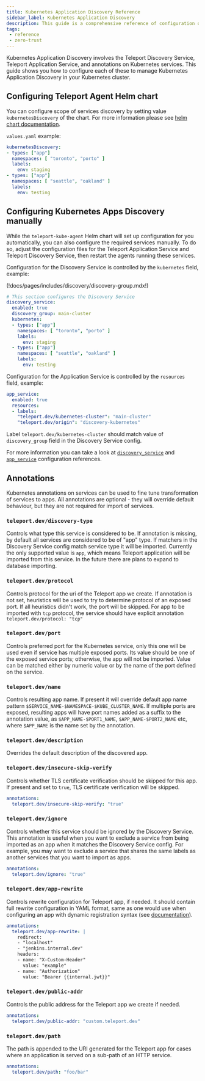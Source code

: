 ```yaml
---
title: Kubernetes Application Discovery Reference
sidebar_label: Kubernetes Application Discovery
description: This guide is a comprehensive reference of configuration options for automatically enrolling Kubernetes applications with Teleport.
tags:
 - reference
 - zero-trust
---
```


Kubernetes Application Discovery involves the Teleport Discovery Service,
Teleport Application Service, and annotations on Kubernetes services. This guide
shows you how to configure each of these to manage Kubernetes Application
Discovery in your Kubernetes cluster.

## Configuring Teleport Agent Helm chart

You can configure scope of services discovery by setting value `kubernetesDiscovery` of the chart. For more information
please see [helm chart documentation](../../helm-reference/teleport-kube-agent.mdx).

`values.yaml` example:

```yaml
kubernetesDiscovery:
- types: ["app"]
  namespaces: [ "toronto", "porto" ]
  labels:
    env: staging
- types: ["app"]
  namespaces: [ "seattle", "oakland" ]
  labels:
    env: testing
```

## Configuring Kubernetes Apps Discovery manually

While the `teleport-kube-agent` Helm chart will set up configuration for you
automatically, you can also configure the required services manually. To do so,
adjust the configuration files for the Teleport Application Service and Teleport
Discovery Service, then restart the agents running these services.

Configuration for the Discovery Service is controlled by the `kubernetes` field,
example:

(!docs/pages/includes/discovery/discovery-group.mdx!)

```yaml
# This section configures the Discovery Service
discovery_service:
  enabled: true
  discovery_group: main-cluster
  kubernetes:
  - types: ["app"]
    namespaces: [ "toronto", "porto" ]
    labels:
      env: staging
  - types: ["app"]
    namespaces: [ "seattle", "oakland" ]
    labels:
      env: testing
```

Configuration for the Application Service is controlled by the `resources` field, example:

```yaml
app_service:
  enabled: true
  resources:
  - labels:
    "teleport.dev/kubernetes-cluster": "main-cluster"
    "teleport.dev/origin": "discovery-kubernetes"
```

Label `teleport.dev/kubernetes-cluster` should match value of `discovery_group` field in the Discovery Service config.

For more information you can take a look at [`discovery_service`](../../deployment/config.mdx) and [`app_service`](../../deployment/config.mdx) configuration references.

## Annotations

Kubernetes annotations on services can be used to fine tune transformation of services to apps.
All annotations are optional - they will override default behaviour, but they are not required for import of services.

### `teleport.dev/discovery-type`

Controls what type this service is considered to be. If annotation is missing,
by default all services are considered to be of "app" type. If matchers in the Discovery Service
config match service type it will be imported. Currently the only supported value is
`app`, which means Teleport application will be imported from this service. In the future there are plans to expand to database importing.

### `teleport.dev/protocol`

Controls protocol for the uri of the Teleport app we create. If annotation is not set,
heuristics will be used to try to determine protocol of an exposed port.
If all heuristics didn't work, the port will be skipped. For app to be imported with `tcp` protocol, the
service should have explicit annotation `teleport.dev/protocol: "tcp"`

### `teleport.dev/port`

Controls preferred port for the Kubernetes service, only this one will be used even if service
has multiple exposed ports. Its value should be one of the exposed service ports; otherwise, the app will not be imported.
Value can be matched either by numeric value or by the name of the port defined on the service.

### `teleport.dev/name`

Controls resulting app name. If present it will override default app name pattern
`$SERVICE_NAME-$NAMESPACE-$KUBE_CLUSTER_NAME`. If multiple ports are exposed, resulting apps will have port names added
as a suffix to the annotation value, as `$APP_NAME-$PORT1_NAME`, `$APP_NAME-$PORT2_NAME` etc, where `$APP_NAME` is the name
set by the annotation.

### `teleport.dev/description`

Overrides the default description of the discovered app.

### `teleport.dev/insecure-skip-verify`

Controls whether TLS certificate verification should be skipped for this app.
If present and set to `true`, TLS certificate verification will be skipped.

```yaml
annotations:
  teleport.dev/insecure-skip-verify: "true"
```

### `teleport.dev/ignore`

Controls whether this service should be ignored by the Discovery Service.
This annotation is useful when you want to exclude a service from being imported as an app
when it matches the Discovery Service config. For example, you may want to exclude a service
that shares the same labels as another services that you want to import as apps.

```yaml
annotations:
  teleport.dev/ignore: "true"
```

### `teleport.dev/app-rewrite`

Controls rewrite configuration for Teleport app, if needed. It should
contain full rewrite configuration in YAML format, same as one would use when configuring an app with dynamic registration syntax (see [documentation](../../../enroll-resources/application-access/guides/connecting-apps.mdx)).

```yaml
annotations:
  teleport.dev/app-rewrite: |
    redirect:
    - "localhost"
    - "jenkins.internal.dev"
    headers:
    - name: "X-Custom-Header"
      value: "example"
    - name: "Authorization"
      value: "Bearer {{internal.jwt}}"
```

### `teleport.dev/public-addr`

Controls the public address for the Teleport app we create if needed.

```yaml
annotations:
  teleport.dev/public-addr: "custom.teleport.dev"
```

### `teleport.dev/path`

The path is appended to the URI generated for the Teleport app for cases where
an application is served on a sub-path of an HTTP service.

```yaml
annotations:
  teleport.dev/path: "foo/bar"
```
